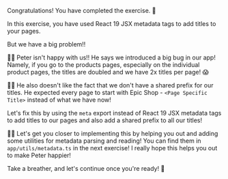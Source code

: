 Congratulations! You have completed the exercise. 🎉
 
In this exercise, you have used React 19 JSX metadata tags to add titles to your pages.

But we have a big problem!!

👨‍💼 Peter isn't happy with us!! He says we introduced a big bug in our app! Namely, 
if you go to the products pages, especially on the individual product pages, the titles
are doubled and we have 2x titles per page! 😱

👨‍💼 He also doesn't like the fact that we don't have a shared prefix for our titles. He
expected every page to start with Epic Shop - `<Page Specific Title>` instead of what we
have now!

Let's fix this by using the `meta` export instead of React 19 JSX metadata tags to add titles
to our pages and also add a shared prefix to all our titles!

🧝‍♀️ Let's get you closer to implementing this by helping you out and adding some utilities
for metadata parsing and reading! You can find them in `app/utils/metadata.ts` in the 
next exercise! I really hope this helps you out to make Peter happier!

Take a breather, and let's continue once you're ready! 🚀